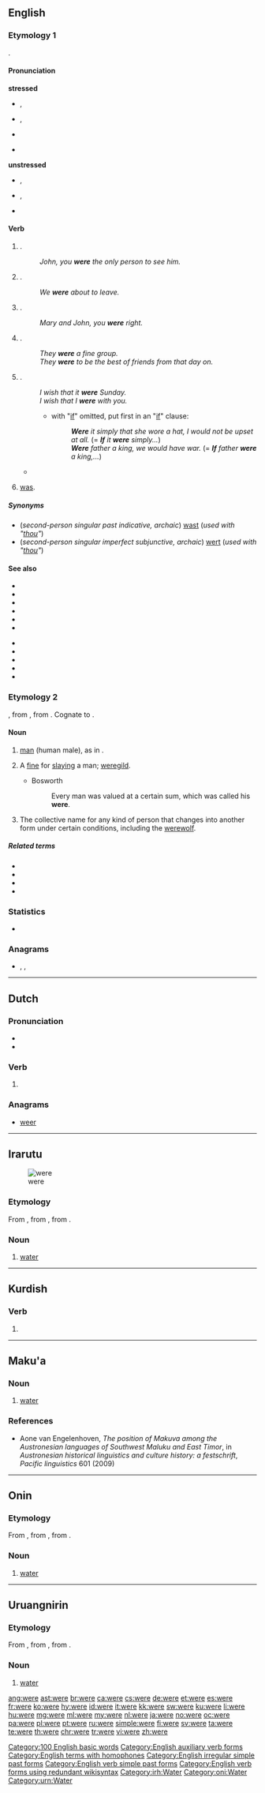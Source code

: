 {{also|were-|we're}}
==English==
{{wikipedia|Were (disambiguation)}}

===Etymology 1===
{{etyl|ang|en}} {{m|ang|wǣre}}.

====Pronunciation====
'''stressed'''
* {{a|UK}} {{enPR|wûr}}, {{IPA|/wɜː(ɹ)/|lang=en}}
* {{a|US}} {{enPR|wûr}}, {{IPA|/wɝ/|lang=en}}
* {{rhymes|ɜː(ɹ)|lang=en}}
* {{homophones|lang=en|whirr}} {{qualifier|in accents with the [[wine-whine merger]]}}
'''unstressed'''
* {{a|UK}} {{enPR|wər}}, {{IPA|/wə(ɹ)/|lang=en}}
* {{a|US}} {{enPR|wər}}, {{IPA|/wɚ/|lang=en}}
* {{audio|en-us-were.ogg|Audio (US)|lang=en}}

====Verb====
{{head|en|verb form}}

# {{form of|Second-person singular simple past tense indicative|be|lang=en}}.
#: ''John, you '''were''' the only person to see him.''
# {{form of|First-person plural simple past tense indicative|be|lang=en}}.
#: ''We '''were''' about to leave.''
# {{form of|Second-person plural simple past tense indicative|be|lang=en}}.
#: ''Mary and John, you '''were''' right.''
# {{form of|Third-person plural simple past tense indicative|be|lang=en}}.
#: ''They '''were''' a fine group.''
#: ''They '''were''' to be the best of friends from that day on.''
# {{form of|Simple imperfect [[subjunctive mood|subjunctive]] in all persons|be|lang=en}}.
#: ''I wish that it '''were''' Sunday.''
#: ''I wish that I '''were''' with you.''
#:* with "[[if]]" omitted, put first in an "[[if]]" clause:
#:*: '''''Were''' it simply that she wore a hat, I would not be upset at all.'' (= '''''If''' it '''were''' simply...'')
#:*: '''''Were''' father a king, we would have war.'' (= '''''If''' father '''were''' a king,...'')
#* {{quote-journal
|date=November 3, 2011
|author=David Ornstein
|title=Macc Tel-Aviv 1 - 2 Stoke
|work=BBC Sport
|url=http://news.bbc.co.uk/sport2/hi/football/europe/15472966.stm
|page=
|passage=Maccabi would have been out of contention '''were''' it not for Stoke's profligacy, but their fortune eventually ran out as the visitors opened the scoring.}}
# {{label|en|Northern England}} [[was]].

=====Synonyms=====
* (''second-person singular past indicative, archaic'') [[wast]] (''used with "[[thou]]"'')
* (''second-person singular imperfect subjunctive, archaic'') [[wert]] (''used with "[[thou]]"'')

====See also====
{{top2}}
* {{l|en|am}}
* {{l|en|are}}
* {{l|en|is}}
* {{l|en|art}}
* {{l|en|be}}
* {{l|en|being}}
{{mid2}}
* {{l|en|been}}
* {{l|en|beest}}
* {{l|en|was}}
* {{l|en|wast}}
* {{l|en|wert}}
{{bottom}}

===Etymology 2===
{{etyl|ang|en}} {{m|ang|wer}}, from {{etyl|gem-pro|en}} {{m|gem-pro|*weraz}}, from {{etyl|ine-pro|en}} {{m|ine-pro|*wiHrós||man}}. Cognate to {{cog|la|vir||man}}.

====Noun====
{{wikipedia}}
{{en-noun}}

# {{label|en|archaic}} [[man]] (human male), as in {{m|en|werewolf||man-wolf}}.
# {{label|en|obsolete}} A [[fine]] for [[slay]]ing a man; [[weregild]].
#* Bosworth
#*: Every man was valued at a certain sum, which was called his '''were'''.
# {{label|en|fandom}} The collective name for any kind of person that changes into another form under certain conditions, including the [[werewolf]].

=====Related terms=====
* {{l|en|were-}}
* {{l|en|weregild}}
* {{l|en|werewolf}}
* {{l|en|world}}

===Statistics===
* {{rank|she|they|my|35|were|are|their|one}}

===Anagrams===
* {{l|en|ewer}}, {{l|en|rewe}}, {{l|en|weer}}

[[Category:100 English basic words]]
[[Category:English auxiliary verb forms]]
[[Category:English terms with homophones]]
[[Category:English irregular simple past forms]]
[[Category:English verb simple past forms]]
[[Category:English verb forms using redundant wikisyntax]]

----

==Dutch==

===Pronunciation===
* {{audio|Nl-were.ogg|Audio|lang=nl}}
* {{rhymes|eːrə|lang=nl}}

===Verb===
{{nl-verb-form}}

# {{nl-verb form of|n=sg|t=pres|m=subj|weren}}

===Anagrams===
* [[weer#Dutch|weer]]

----

==Irarutu==
[[Image:Stilles Mineralwasser.jpg|thumb|were]]

===Etymology===
From {{etyl|plf-pro|irh}} {{m|plf-pro|*waiʀ}}, from {{etyl|poz-cet-pro|irh}} {{m|poz-cet-pro|*waiʀ}}, from {{etyl|poz-pro|irh}} {{m|poz-pro|*wahiʀ}}.

===Noun===
{{head|irh|noun}}

# [[water]] {{gloss|clear liquid H₂O}}

[[Category:irh:Water]]

----

==Kurdish==

===Verb===
{{head|ku|verb form}}

# {{ku-verb form of|hatin|2|s|i}}

----

==Maku'a==

===Noun===
{{head|lva|noun}}

# [[water]]

===References===
* Aone van Engelenhoven, ''The position of Makuva among the Austronesian languages of Southwest Maluku and East Timor'', in ''Austronesian historical linguistics and culture history: a festschrift'', ''Pacific linguistics'' 601 (2009)<!--ref copied from fr.Wikt-->

----

==Onin==

===Etymology===
From {{etyl|plf-pro|oni}} {{m|plf-pro|*waiʀ}}, from {{etyl|poz-cet-pro|oni}} {{m|poz-cet-pro|*waiʀ}}, from {{etyl|poz-pro|oni}} {{m|poz-pro|*wahiʀ}}.

===Noun===
{{head|oni|noun}}

# [[water]] {{gloss|clear liquid H₂O}}

[[Category:oni:Water]]

----

==Uruangnirin==

===Etymology===
From {{etyl|plf-pro|urn}} {{m|plf-pro|*waiʀ}}, from {{etyl|poz-cet-pro|urn}} {{m|poz-cet-pro|*waiʀ}}, from {{etyl|poz-pro|urn}} {{m|poz-pro|*wahiʀ}}.

===Noun===
{{head|urn|noun}}

# [[water]] {{gloss|clear liquid H₂O}}

[[Category:urn:Water]]

[[ang:were]]
[[ast:were]]
[[br:were]]
[[ca:were]]
[[cs:were]]
[[de:were]]
[[et:were]]
[[es:were]]
[[fr:were]]
[[ko:were]]
[[hy:were]]
[[id:were]]
[[it:were]]
[[kk:were]]
[[sw:were]]
[[ku:were]]
[[li:were]]
[[hu:were]]
[[mg:were]]
[[ml:were]]
[[my:were]]
[[nl:were]]
[[ja:were]]
[[no:were]]
[[oc:were]]
[[pa:were]]
[[pl:were]]
[[pt:were]]
[[ru:were]]
[[simple:were]]
[[fi:were]]
[[sv:were]]
[[ta:were]]
[[te:were]]
[[th:were]]
[[chr:were]]
[[tr:were]]
[[vi:were]]
[[zh:were]]